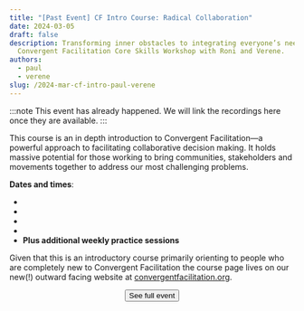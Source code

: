 ```yaml
---
title: "[Past Event] CF Intro Course: Radical Collaboration"
date: 2024-03-05
draft: false
description: Transforming inner obstacles to integrating everyone’s needs. A
  Convergent Facilitation Core Skills Workshop with Roni and Verene.
authors:
  - paul
  - verene
slug: /2024-mar-cf-intro-paul-verene
---
```



:::note
This event has already happened. We will link the recordings here once they are available.
:::

<!--truncate-->

This course is an in depth introduction to Convergent Facilitation—a powerful approach to facilitating collaborative decision making. It holds massive potential for those working to bring communities, stakeholders and movements together to address our most challenging problems.

**Dates and times**:
- <LocalTime year={2024} month={3} day={5} startHour={14} startMinute={0} endHour={17} endMinute={0}/>
- <LocalTime year={2024} month={3} day={12} startHour={14} startMinute={0} endHour={17} endMinute={0}/>
- <LocalTime year={2024} month={3} day={19} startHour={14} startMinute={0} endHour={17} endMinute={0}/>
- <LocalTime year={2024} month={3} day={26} startHour={14} startMinute={0} endHour={17} endMinute={0}/>
- **Plus additional weekly practice sessions**

Given that this is an introductory course primarily orienting to people who are completely new to Convergent Facilitation the course page lives on our new(!) outward facing website at [convergentfacilitation.org](https://convergentfacilitation.org/?utm_source=grow-website&utm_campaign=intro-mar24).

<center>
  <a href="https://convergentfacilitation.org/intro-course-paul-verene-march-2024/?utm_source=grow-website&utm_campaign=intro-mar24"> 
    <button className="button button--primary button-to-outward-facing" type="submit">
    See full event
    </button>
  </a>
  <br/>
  <br/>
</center> 


